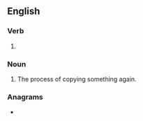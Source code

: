 ==English==

===Verb===
{{head|en|verb form}}

# {{present participle of|recopy|lang=en|nocat=1}}

===Noun===
{{en-noun}}

# The process of copying something again.

===Anagrams===
* {{anagrams|en|a=ceginopry|pyrogenic}}